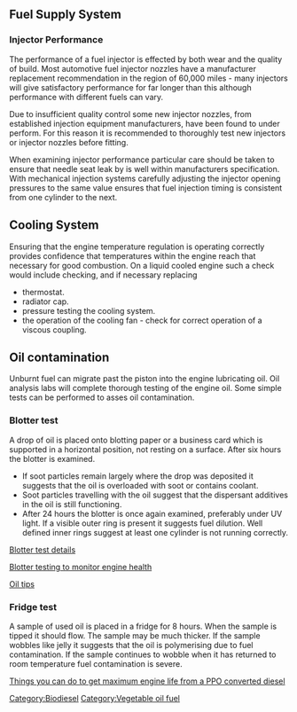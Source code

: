 ==Fuel Supply System==

===Injector Performance===
The performance of a fuel injector is effected by both wear and the quality of build.  Most automotive fuel injector nozzles have a manufacturer replacement recommendation in the region of 60,000 miles - many injectors will give satisfactory performance for far longer than this although performance with different fuels can vary.

Due to insufficient quality control some new injector nozzles, from established injection equipment manufacturers, have been found to under perform.  For this reason it is recommended to thoroughly test new injectors or injector nozzles before fitting.

When examining injector performance particular care should be taken to ensure that needle seat leak by is well within manufacturers specification.  With mechanical injection systems carefully adjusting the injector opening pressures to the same value ensures that fuel injection timing is consistent from one cylinder to the next.

==Cooling System==
Ensuring that the engine temperature regulation is operating correctly provides confidence that temperatures within the engine reach that necessary for good combustion.  
On a liquid cooled engine such a check would include checking, and if necessary replacing 
*thermostat.
*radiator cap.
*pressure testing the cooling system.
*the operation of the cooling fan - check for correct operation of a viscous coupling.

==Oil contamination==
Unburnt fuel can migrate past the piston into the engine lubricating oil.
Oil analysis labs will complete thorough testing of the engine oil. 
Some simple tests can be performed to asses oil contamination.
===Blotter test===
A drop of oil is placed onto blotting paper or a business card which is supported in a horizontal position, not resting on a surface. After six hours the blotter is examined.  
*If soot particles remain largely where the drop was deposited it suggests that the oil is overloaded with soot or contains coolant.  
*Soot particles travelling with the oil suggest that the dispersant additives in the oil is still functioning.
*After 24 hours the blotter is once again examined, preferably under UV light.  If a visible outer ring is present it suggests fuel dilution.  Well defined inner rings suggest at least one cylinder is not running correctly.
[http://www.practicingoilanalysis.com/article_detail.asp?articleid=499&relatedbookgroup=Lubrication Blotter test details]

[http://www.practicingoilanalysis.com/article_detail.asp?articleid=498&relatedbookgroup=PowerGen Blotter testing to monitor engine health]

[http://www.neptuneproducts.co.nz/shop/Articles/Maintenance+TIPS.html Oil tips]

===Fridge test===
A sample of used oil is placed in a fridge for 8 hours.
When the sample is tipped it should flow.  The sample may be much thicker.  If the sample wobbles like jelly it suggests that the oil is polymerising due to fuel contamination.  If the sample continues to wobble when it has returned to room temperature fuel contamination is severe.

[http://biodiesel.infopop.cc/eve/forums/a/tpc/f/159605551/m/2411025012/p/1 Things you can do to get maximum engine life from a PPO converted diesel]

[[Category:Biodiesel]]
[[Category:Vegetable oil fuel]]